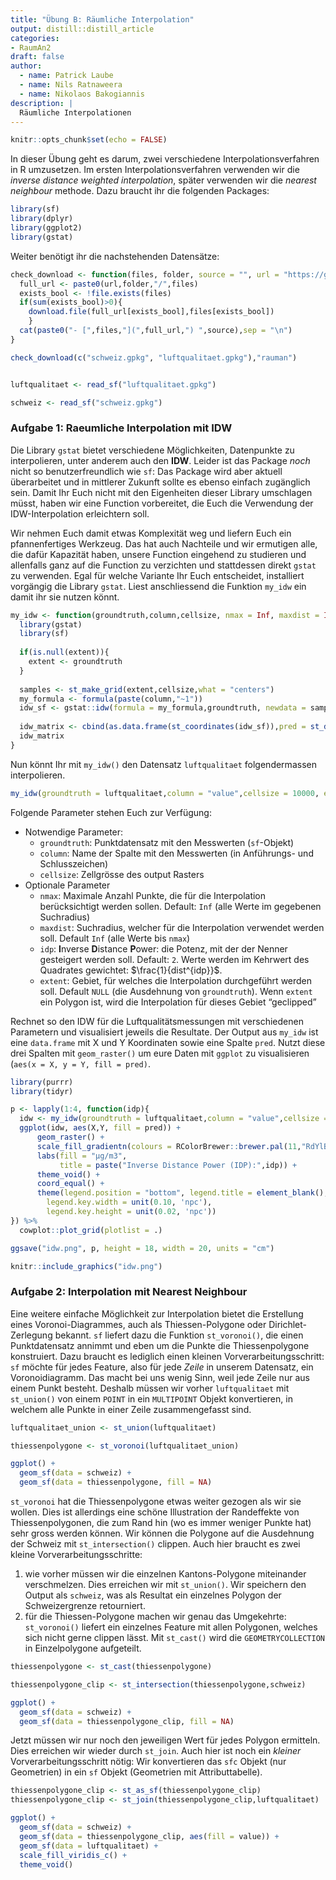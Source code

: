 ```yaml
---
title: "Übung B: Räumliche Interpolation"
output: distill::distill_article
categories:
- RaumAn2
draft: false
author:
  - name: Patrick Laube
  - name: Nils Ratnaweera
  - name: Nikolaos Bakogiannis
description: |
  Räumliche Interpolationen
---
```


```r
knitr::opts_chunk$set(echo = FALSE)
```

In dieser Übung geht es darum, zwei verschiedene Interpolationsverfahren in R umzusetzen. Im ersten Interpolationsverfahren verwenden wir die *inverse distance weighted interpolation*, später verwenden wir die *nearest neighbour* methode. Dazu braucht ihr die folgenden Packages:


```r
library(sf)
library(dplyr)
library(ggplot2)
library(gstat)
```

Weiter benötigt ihr die nachstehenden Datensätze:


```r
check_download <- function(files, folder, source = "", url = "https://github.com/ResearchMethods-ZHAW/datasets/raw/main/"){
  full_url <- paste0(url,folder,"/",files)
  exists_bool <- !file.exists(files)
  if(sum(exists_bool)>0){
    download.file(full_url[exists_bool],files[exists_bool])
    }
  cat(paste0("- [",files,"](",full_url,") ",source),sep = "\n")
}

check_download(c("schweiz.gpkg", "luftqualitaet.gpkg"),"rauman")


luftqualitaet <- read_sf("luftqualitaet.gpkg")

schweiz <- read_sf("schweiz.gpkg") 


```


### Aufgabe 1: Raeumliche Interpolation mit IDW


Die Library `gstat` bietet verschiedene Möglichkeiten, Datenpunkte zu interpolieren, unter anderem auch den **IDW**. Leider ist das Package *noch* nicht so benutzerfreundlich wie `sf`: Das Package wird aber aktuell überarbeitet und in mittlerer Zukunft sollte es ebenso einfach  zugänglich sein. Damit Ihr Euch nicht mit den Eigenheiten dieser Library umschlagen müsst, haben wir eine Function vorbereitet, die Euch die Verwendung der IDW-Interpolation erleichtern soll.

Wir nehmen Euch damit etwas Komplexität weg und liefern Euch ein pfannenfertiges Werkzeug. Das hat auch Nachteile und wir ermutigen alle, die dafür Kapazität haben, unsere Function eingehend zu studieren und allenfalls ganz auf die Function zu verzichten und stattdessen direkt `gstat` zu verwenden. Egal für welche Variante Ihr Euch entscheidet, installiert vorgängig die Library `gstat`. Liest anschliessend die Funktion `my_idw` ein damit ihr sie nutzen könnt.


```r
my_idw <- function(groundtruth,column,cellsize, nmax = Inf, maxdist = Inf, idp = 2, extent = NULL){
  library(gstat)
  library(sf)
  
  if(is.null(extent)){
    extent <- groundtruth
  }
  
  samples <- st_make_grid(extent,cellsize,what = "centers")
  my_formula <- formula(paste(column,"~1"))
  idw_sf <- gstat::idw(formula = my_formula,groundtruth, newdata = samples, nmin = 1, maxdist = maxdist, idp = idp)
  
  idw_matrix <- cbind(as.data.frame(st_coordinates(idw_sf)),pred = st_drop_geometry(idw_sf)[,1])
  idw_matrix
}
```


Nun könnt Ihr mit `my_idw()` den Datensatz `luftqualitaet` folgendermassen interpolieren. 

```r
my_idw(groundtruth = luftqualitaet,column = "value",cellsize = 10000, extent = schweiz)
```

Folgende Parameter stehen Euch zur Verfügung:

- Notwendige Parameter:
  - `groundtruth`: Punktdatensatz mit den Messwerten (`sf`-Objekt)
  - `column`: Name der Spalte mit den Messwerten (in Anführungs- und Schlusszeichen)
  - `cellsize`: Zellgrösse des output Rasters

- Optionale Parameter
  - `nmax`: Maximale Anzahl Punkte, die für die Interpolation berücksichtigt werden sollen. Default: `Inf` (alle Werte im gegebenen Suchradius)
  - `maxdist`: Suchradius, welcher für die Interpolation verwendet werden soll. Default `Inf` (alle Werte bis `nmax`)
  - `idp`: **I**nverse **D**istance **P**ower: die Potenz, mit der der Nenner gesteigert werden soll. Default: `2`. Werte werden im Kehrwert des Quadrates gewichtet: $\frac{1}{dist^{idp}}$.
  - `extent`: Gebiet, für welches die Interpolation durchgeführt werden soll. Default `NULL` (die Ausdehnung von `groundtruth`). Wenn `extent` ein Polygon ist, wird die Interpolation für dieses Gebiet "geclipped"

Rechnet so den IDW für die Luftqualitätsmessungen mit verschiedenen Parametern und visualisiert jeweils die Resultate. Der Output aus `my_idw` ist eine `data.frame` mit X und Y Koordinaten sowie eine Spalte `pred`. Nutzt diese drei Spalten mit `geom_raster()` um eure Daten mit `ggplot` zu visualisieren (`aes(x = X, y = Y, fill = pred)`. 


```r
library(purrr)
library(tidyr)

p <- lapply(1:4, function(idp){
  idw <- my_idw(groundtruth = luftqualitaet,column = "value",cellsize = 1000,nmax = Inf,maxdist = Inf,idp = idp)
  ggplot(idw, aes(X,Y, fill = pred)) +
      geom_raster() +
      scale_fill_gradientn(colours = RColorBrewer::brewer.pal(11,"RdYlBu"),limits = c(0, 60), na.value = NA) +
      labs(fill = "μg/m3",
           title = paste("Inverse Distance Power (IDP):",idp)) +
      theme_void() +
      coord_equal() +
      theme(legend.position = "bottom", legend.title = element_blank(),
        legend.key.width = unit(0.10, 'npc'),
        legend.key.height = unit(0.02, 'npc'))
}) %>%
  cowplot::plot_grid(plotlist = .)

ggsave("idw.png", p, height = 18, width = 20, units = "cm")

knitr::include_graphics("idw.png")

```



### Aufgabe 2: Interpolation mit Nearest Neighbour


Eine weitere einfache Möglichkeit zur Interpolation bietet die Erstellung eines Voronoi-Diagrammes, auch als Thiessen-Polygone oder Dirichlet-Zerlegung bekannt. `sf` liefert dazu die Funktion `st_voronoi()`, die einen Punktdatensatz annimmt und eben um die Punkte die Thiessenpolygone konstruiert. Dazu braucht es lediglich einen kleinen Vorverarbeitungsschritt: `sf` möchte für jedes Feature, also für jede *Zeile* in unserem Datensatz, ein Voronoidiagramm. Das macht bei uns wenig Sinn, weil jede Zeile nur aus einem Punkt besteht. Deshalb müssen wir vorher `luftqualitaet` mit `st_union()` von einem `POINT` in ein `MULTIPOINT` Objekt konvertieren, in welchem alle Punkte in einer Zeile zusammengefasst sind.

```r

luftqualitaet_union <- st_union(luftqualitaet)

thiessenpolygone <- st_voronoi(luftqualitaet_union)

ggplot() + 
  geom_sf(data = schweiz) +
  geom_sf(data = thiessenpolygone, fill = NA)

```

`st_voronoi` hat die Thiessenpolygone etwas weiter gezogen als wir sie wollen. Dies ist allerdings eine schöne Illustration der Randeffekte von Thiessenpolygonen, die zum Rand hin (wo es immer weniger Punkte hat) sehr gross werden können. Wir können die Polygone auf die Ausdehnung der Schweiz mit `st_intersection()` clippen. Auch hier braucht es zwei kleine Vorverarbeitungsschritte:

1. wie vorher müssen wir die einzelnen Kantons-Polygone miteinander verschmelzen. Dies erreichen wir mit `st_union()`. Wir speichern den Output als `schweiz`, was als Resultat ein einzelnes Polygon der Schweizergrenze retourniert.
2. für die Thiessen-Polygone machen wir genau das Umgekehrte: `st_voronoi()` liefert ein einzelnes Feature mit allen Polygonen, welches sich nicht gerne clippen lässt. Mit `st_cast()` wird die `GEOMETRYCOLLECTION` in Einzelpolygone aufgeteilt. 

```r
thiessenpolygone <- st_cast(thiessenpolygone)

thiessenpolygone_clip <- st_intersection(thiessenpolygone,schweiz)

ggplot() + 
  geom_sf(data = schweiz) +
  geom_sf(data = thiessenpolygone_clip, fill = NA)

```

Jetzt müssen wir nur noch den jeweiligen Wert für jedes Polygon ermitteln. Dies erreichen wir wieder durch `st_join`. Auch hier ist noch ein *kleiner* Vorverarbeitungsschritt nötig: Wir konvertieren das `sfc` Objekt (nur Geometrien) in ein `sf` Objekt (Geometrien mit Attributtabelle).

```r

thiessenpolygone_clip <- st_as_sf(thiessenpolygone_clip)
thiessenpolygone_clip <- st_join(thiessenpolygone_clip,luftqualitaet)

ggplot() + 
  geom_sf(data = schweiz) +
  geom_sf(data = thiessenpolygone_clip, aes(fill = value)) +
  geom_sf(data = luftqualitaet) +
  scale_fill_viridis_c() +
  theme_void()
```
